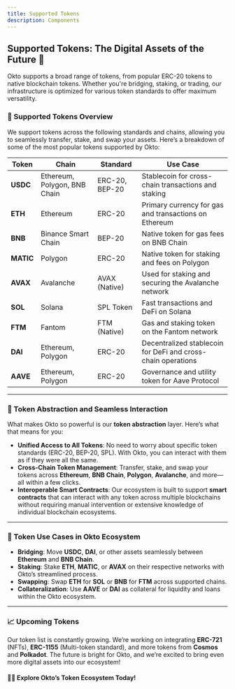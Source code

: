 ```yaml
---
title: Supported Tokens
description: Components
---
```


## Supported Tokens: The Digital Assets of the Future 💸

Okto supports a broad range of tokens, from popular ERC-20 tokens to native blockchain tokens. Whether you're bridging, staking, or trading, our infrastructure is optimized for various token standards to offer maximum versatility.

### 💎 Supported Tokens Overview

We support tokens across the following standards and chains, allowing you to seamlessly transfer, stake, and swap your assets. Here’s a breakdown of some of the most popular tokens supported by Okto:

| **Token**            | **Chain**             | **Standard**        | **Use Case**                                            |
| -------------------- | --------------------- | ------------------- | ------------------------------------------------------ |
| **USDC**             | Ethereum, Polygon, BNB Chain | ERC-20, BEP-20 | Stablecoin for cross-chain transactions and staking     |
| **ETH**              | Ethereum              | ERC-20               | Primary currency for gas and transactions on Ethereum   |
| **BNB**              | Binance Smart Chain   | BEP-20               | Native token for gas fees on BNB Chain                 |
| **MATIC**            | Polygon               | ERC-20               | Native token for staking and fees on Polygon            |
| **AVAX**             | Avalanche             | AVAX (Native)        | Used for staking and securing the Avalanche network     |
| **SOL**              | Solana                | SPL Token            | Fast transactions and DeFi on Solana                    |
| **FTM**              | Fantom                | FTM (Native)         | Gas and staking token on the Fantom network             |
| **DAI**              | Ethereum, Polygon     | ERC-20               | Decentralized stablecoin for DeFi and cross-chain operations |
| **AAVE**             | Ethereum, Polygon     | ERC-20               | Governance and utility token for Aave Protocol          |

---

### 🔗 Token Abstraction and Seamless Interaction

What makes Okto so powerful is our **token abstraction** layer. Here’s what that means for you:

- **Unified Access to All Tokens**: No need to worry about specific token standards (ERC-20, BEP-20, SPL). With Okto, you can interact with them as if they were all the same.
- **Cross-Chain Token Management**: Transfer, stake, and swap your tokens across **Ethereum**, **BNB Chain**, **Polygon**, **Avalanche**, and more—all within a few clicks.
- **Interoperable Smart Contracts**: Our ecosystem is built to support **smart contracts** that can interact with any token across multiple blockchains without requiring manual intervention or extensive knowledge of individual blockchain ecosystems.
  
---

### 🌟 Token Use Cases in Okto Ecosystem

- **Bridging**: Move **USDC**, **DAI**, or other assets seamlessly between **Ethereum** and **BNB Chain**.
- **Staking**: Stake **ETH**, **MATIC**, or **AVAX** on their respective networks with Okto’s streamlined process.
- **Swapping**: Swap **ETH** for **SOL** or **BNB** for **FTM** across supported chains.
- **Collateralization**: Use **AAVE** or **DAI** as collateral for liquidity and loans within the Okto ecosystem.
  
---

### 📈 Upcoming Tokens

Our token list is constantly growing. We’re working on integrating **ERC-721** (NFTs), **ERC-1155** (Multi-token standard), and more tokens from **Cosmos** and **Polkadot**. The future is bright for Okto, and we’re excited to bring even more digital assets into our ecosystem!

#### 🧑‍🚀 Explore Okto’s Token Ecosystem Today!
